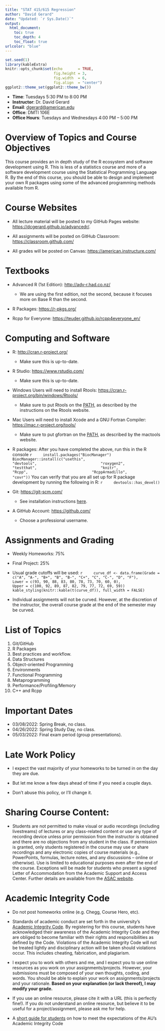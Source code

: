```yaml
---
title: "STAT 415/615 Regression"
author: "David Gerard"
date: "Updated: `r Sys.Date()`"
output:  
  html_document:
    toc: true
    toc_depth: 4
    toc_float: true
urlcolor: "blue"
---
```



```r
set.seed(1)
library(kableExtra)
knitr::opts_chunk$set(echo       = TRUE, 
                      fig.height = 3, 
                      fig.width  = 6,
                      fig.align  = "center")
ggplot2::theme_set(ggplot2::theme_bw())
```

- **Time**: Tuesdays 5:30 PM to 8:00 PM
- **Instructor**: Dr. David Gerard
- **Email**: <dgerard@american.edu>
- **Office**: DMTI 106E
- **Office Hours**: Tuesdays and Wednesdays 4:00 PM -- 5:00 PM

# Overview of Topics and Course Objectives

This course provides an in depth study of the R ecosystem and software development using R. This is less of a statistics course and more of a software development course using the Statistical Programming Language R. By the end of this course, you should be able to design and implement your own R packages using some of the advanced programming methods available from R.

# Course Websites

- All lecture material will be posted to my GitHub Pages website: <https://dcgerard.github.io/advancedr/>.

- All assignments will be posted on GitHub Classroom: <https://classroom.github.com/>

- All grades will be posted on Canvas: <https://american.instructure.com/>

# Textbooks

- Advanced R (1st Edition): <http://adv-r.had.co.nz/>
    - We are using the first edition, not the second, because it focuses more on Base R than the second.
    
- R Packages: <https://r-pkgs.org/>

- Rcpp for Everyone: <https://teuder.github.io/rcpp4everyone_en/>

# Computing and Software

- R: <http://cran.r-project.org/>
    - Make sure this is up-to-date.

- R Studio: <https://www.rstudio.com/>
    - Make sure this is up-to-date.
    
- Windows Users will need to install Rtools: <https://cran.r-project.org/bin/windows/Rtools/>
    - Make sure to put Rtools on the [PATH](https://en.wikipedia.org/wiki/PATH_(variable)), as described by the instructions on the Rtools website.

- Mac Users will need to install Xcode and a GNU Fortran Compiler: <https://mac.r-project.org/tools/>
    - Make sure to put gfortran on the [PATH](https://en.wikipedia.org/wiki/PATH_(variable)), as described by the mactools website.
    
- R packages: After you have completed the above, run this in the R console
    ```r
    install.packages("BiocManager")
    BiocManager::install(c("usethis", 
                           "devtools", 
                           "roxygen2", 
                           "testthat", 
                           "knitr",
                           "Rcpp", 
                           "RcppArmadillo",
                           "covr"))
    ```
    You can verify that you are all set up for R package development by running the following in R:
    ```r
    devtools::has_devel()
    ```


- Git: <https://git-scm.com/>
    - See installation instructions [here](./01_git_github.html).

- A GitHub Account: <https://github.com/>
    - Choose a professional username.

# Assignments and Grading

- Weekly Homeworks: 75\%
- Final Project: 25\%
  
- Usual grade cutoffs will be used:
    ```r
    curve_df <- data.frame(Grade = c("A", "A-", "B+", "B", "B-", "C+", "C", "C-", "D", "F"),
                           Lower = c(93, 90, 88, 83, 80, 78, 73, 70, 60, 0),
                           Upper = c(100, 92, 89, 87, 82, 79, 77, 72, 69, 59))
    kable_styling(knitr::kable(t(curve_df)), full_width = FALSE)
    ```

- Individual assignments will not be curved. However, at the discretion of the instructor, the overall course grade at the end of the semester may be curved.

# List of Topics

1. Git/GitHub
2. R Packages
3. Best practices and workflow.
4. Data Structures
5. Object-oriented Programming
6. Environments
7. Functional Programming
8. Metaprogramming
9. Performance/Profiling/Memory
10. C++ and Rcpp
    
# Important Dates

- 03/08/2022: Spring Break, no class.
- 04/26/2022: Spring Study Day, no class.
- 05/03/2022: Final exam period (group presentations).
    
# Late Work Policy

- I expect the vast majority of your homeworks to be turned in on the day they are due.

- But let me know a few days ahead of time if you need a couple days.

- Don't abuse this policy, or I'll change it.
    
# Sharing Course Content: 

- Students are not permitted to make visual or audio recordings (including livestreams) of lectures or any class-related content or use any type of recording device unless prior permission from the instructor is obtained and there are no objections from any student in the class. If permission is granted, only students registered in the course may use or share recordings and any electronic copies of course materials (e.g., PowerPoints, formulas, lecture notes, and any discussions – online or otherwise). Use is limited to educational purposes even after the end of the course. Exceptions will be made for students who present a signed Letter of Accommodation from the Academic Support and Access Center. Further details are available from the [ASAC website](https://www.american.edu/provost/academic-access/index.cfm).

# Academic Integrity Code

- Do not post homeworks online (e.g. Chegg, Course Hero, etc).

- Standards of academic conduct are set forth in the university’s [Academic Integrity Code](http://www.american.edu/academics/integrity/index.cfm). By registering for this course, students have acknowledged their awareness of the Academic Integrity Code and they are obliged to become familiar with their rights and responsibilities as defined by the Code. Violations of the Academic Integrity Code will not be treated lightly and disciplinary action will be taken should violations occur. This includes cheating, fabrication, and plagiarism.

- I expect you to work with others and me, and I expect you to use online resources as you work on your assignments/projects. However, your submissions must be composed of your own thoughts, coding, and words. You should be able to explain your work on assignments/projects and your rationale.  **Based on your explanation (or lack thereof), I may modify your grade.** 

- If you use an online resource, please cite it with a URL (this is perfectly fine!). If you do not understand an online resource, but believe it to be useful for a project/assignment, please ask me for help.

- A [short guide for students](https://american0.sharepoint.com/sites/ctrl-allstaff/Shared%20Documents/Content%20Management/Academic%20Integrity%20Advice%202019.pdf) on how to meet the expectations of the AU’s Academic Integrity Code
